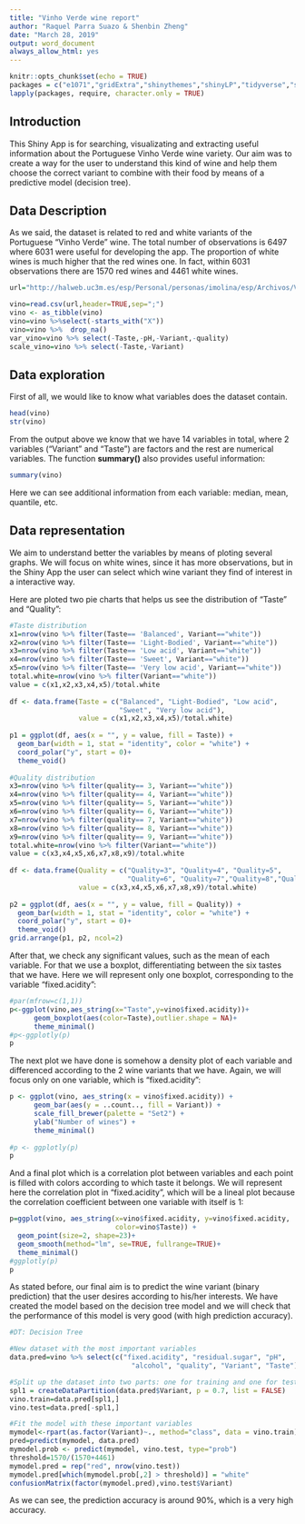 ```yaml
---
title: "Vinho Verde wine report"
author: "Raquel Parra Suazo & Shenbin Zheng"
date: "March 28, 2019"
output: word_document
always_allow_html: yes
---
```


```r
knitr::opts_chunk$set(echo = TRUE)
packages = c("e1071","gridExtra","shinythemes","shinyLP","tidyverse","shiny","DT","mice","BH","ggplot2","scales","devtools","Rcpp","rCharts","markdown","data.table","dplyr","shinyjs","plotly","vembedr","caret","rpart")
lapply(packages, require, character.only = TRUE)
```

## Introduction 

This Shiny App is for searching, visualizating and extracting useful information about the Portuguese Vinho Verde wine variety. Our aim was to create a way for the user to understand this kind of wine and help them choose the correct variant to combine with their food by means of a predictive model (decision tree).

## Data Description

As we said, the dataset is related to red and white variants of the Portuguese "Vinho Verde" wine. The total number of observations is 6497 where 6031 were useful for developing the app. The proportion of white wines is much higher that the red wines one. In fact, within 6031 observations there are 1570 red wines and 4461 white wines.

```r
url="http://halweb.uc3m.es/esp/Personal/personas/imolina/esp/Archivos/VinhoVerdeQuality_Data.csv"

vino=read.csv(url,header=TRUE,sep=";")
vino <- as_tibble(vino)
vino=vino %>%select(-starts_with("X"))
vino=vino %>%  drop_na()
var_vino=vino %>% select(-Taste,-pH,-Variant,-quality)
scale_vino=vino %>% select(-Taste,-Variant)
```

## Data exploration

First of all, we would like to know what variables does the dataset contain.  

```r
head(vino)
str(vino)
```

From the output above we know that we have 14 variables in total, where 2 variables ("Variant" and "Taste") are factors and the rest are numerical variables. The function **summary()** also provides useful information: 

```r
summary(vino)
```

Here we can see additional information from each variable: median, mean, quantile, etc.

## Data representation

We aim to understand better the variables by means of ploting several graphs. We will focus on white wines, since it has more observations, but in the Shiny App the user can select which wine variant they find of interest in a interactive way.

Here are ploted two pie charts that helps us see the distribution of "Taste" and "Quality":

```r
#Taste distribution
x1=nrow(vino %>% filter(Taste== 'Balanced', Variant=="white")) 
x2=nrow(vino %>% filter(Taste== 'Light-Bodied', Variant=="white")) 
x3=nrow(vino %>% filter(Taste== 'Low acid', Variant=="white"))
x4=nrow(vino %>% filter(Taste== 'Sweet', Variant=="white"))
x5=nrow(vino %>% filter(Taste== 'Very low acid', Variant=="white"))
total.white=nrow(vino %>% filter(Variant=="white"))
value = c(x1,x2,x3,x4,x5)/total.white
      
df <- data.frame(Taste = c("Balanced", "Light-Bodied", "Low acid", 
                           "Sweet", "Very low acid"),
                 value = c(x1,x2,x3,x4,x5)/total.white)
      
p1 = ggplot(df, aes(x = "", y = value, fill = Taste)) +
  geom_bar(width = 1, stat = "identity", color = "white") +
  coord_polar("y", start = 0)+
  theme_void()
    
#Quality distribution
x3=nrow(vino %>% filter(quality== 3, Variant=="white"))
x4=nrow(vino %>% filter(quality== 4, Variant=="white"))
x5=nrow(vino %>% filter(quality== 5, Variant=="white"))
x6=nrow(vino %>% filter(quality== 6, Variant=="white"))
x7=nrow(vino %>% filter(quality== 7, Variant=="white"))
x8=nrow(vino %>% filter(quality== 8, Variant=="white"))
x9=nrow(vino %>% filter(quality== 9, Variant=="white"))
total.white=nrow(vino %>% filter(Variant=="white"))
value = c(x3,x4,x5,x6,x7,x8,x9)/total.white
      
df <- data.frame(Quality = c("Quality=3", "Quality=4", "Quality=5", 
                             "Quality=6", "Quality=7","Quality=8","Quality=9"),
                 value = c(x3,x4,x5,x6,x7,x8,x9)/total.white)
      
p2 = ggplot(df, aes(x = "", y = value, fill = Quality)) +
  geom_bar(width = 1, stat = "identity", color = "white") +
  coord_polar("y", start = 0)+
  theme_void()
grid.arrange(p1, p2, ncol=2)
```

After that, we check any significant values, such as the mean of each variable. For that we use a boxplot, differentiating between the six tastes that we have. Here we will represent only one boxplot, corresponding to the variable "fixed.acidity":

```r
#par(mfrow=c(1,1))
p<-ggplot(vino,aes_string(x="Taste",y=vino$fixed.acidity))+
      geom_boxplot(aes(color=Taste),outlier.shape = NA)+
      theme_minimal()
#p<-ggplotly(p)
p
```

The next plot we have done is somehow a density plot of each variable and differenced according to the 2 wine variants that we have. Again, we will focus only on one variable, which is "fixed.acidity":

```r
p <- ggplot(vino, aes_string(x = vino$fixed.acidity)) + 
      geom_bar(aes(y = ..count.., fill = Variant)) +
      scale_fill_brewer(palette = "Set2") + 
      ylab("Number of wines") + 
      theme_minimal()
      
#p <- ggplotly(p)
p
```

And a final plot which is a correlation plot between variables and each point is filled with colors according to which taste it belongs. We will represent here the correlation plot in "fixed.acidity", which will be a lineal plot because the correlation coefficient between one variable with itself is 1:

```r
p=ggplot(vino, aes_string(x=vino$fixed.acidity, y=vino$fixed.acidity,
                          color=vino$Taste)) +
  geom_point(size=2, shape=23)+
  geom_smooth(method="lm", se=TRUE, fullrange=TRUE)+
  theme_minimal()
#ggplotly(p)
p
```

As stated before, our final aim is to predict the wine variant (binary prediction) that the user desires according to his/her interests. We have created the model based on the decision tree model and we will check that the performance of this model is very good (with high prediction accuracy). 

```r
#DT: Decision Tree

#New dataset with the most important variables
data.pred=vino %>% select(c("fixed.acidity", "residual.sugar", "pH",
                              "alcohol", "quality", "Variant", "Taste"))

#Split up the dataset into two parts: one for training and one for testing
spl1 = createDataPartition(data.pred$Variant, p = 0.7, list = FALSE)
vino.train=data.pred[spl1,]
vino.test=data.pred[-spl1,]

#Fit the model with these important variables
mymodel<-rpart(as.factor(Variant)~., method="class", data = vino.train)
pred=predict(mymodel, data.pred)
mymodel.prob <- predict(mymodel, vino.test, type="prob")
threshold=1570/(1570+4461)
mymodel.pred = rep("red", nrow(vino.test))
mymodel.pred[which(mymodel.prob[,2] > threshold)] = "white"
confusionMatrix(factor(mymodel.pred),vino.test$Variant)
```

As we can see, the prediction accuracy is around 90%, which is a very high accuracy.